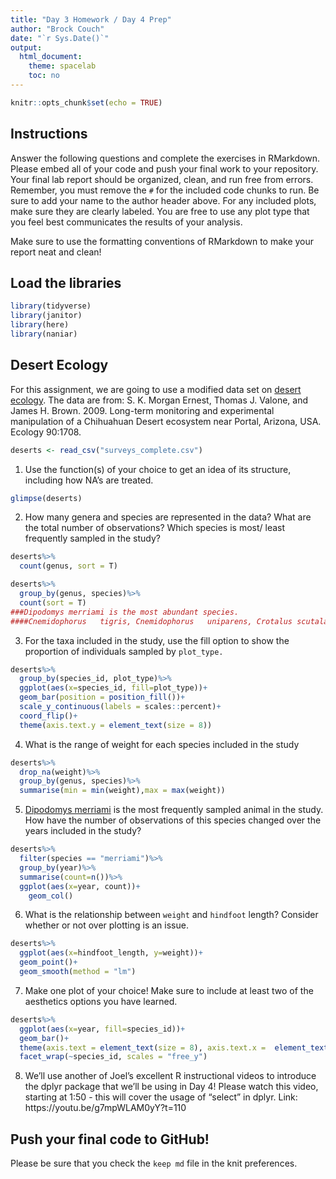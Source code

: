 ```yaml
---
title: "Day 3 Homework / Day 4 Prep"
author: "Brock Couch"
date: "`r Sys.Date()`"
output:
  html_document:
    theme: spacelab
    toc: no
---
```


```r
knitr::opts_chunk$set(echo = TRUE)
```

## Instructions
Answer the following questions and complete the exercises in RMarkdown. Please embed all of your code and push your final work to your repository. Your final lab report should be organized, clean, and run free from errors. Remember, you must remove the `#` for the included code chunks to run. Be sure to add your name to the author header above. For any included plots, make sure they are clearly labeled. You are free to use any plot type that you feel best communicates the results of your analysis.  

Make sure to use the formatting conventions of RMarkdown to make your report neat and clean!  

## Load the libraries
```r
library(tidyverse)
library(janitor)
library(here)
library(naniar)
``` 

## Desert Ecology
For this assignment, we are going to use a modified data set on [desert ecology](http://esapubs.org/archive/ecol/E090/118/). The data are from: S. K. Morgan Ernest, Thomas J. Valone, and James H. Brown. 2009. Long-term monitoring and experimental manipulation of a Chihuahuan Desert ecosystem near Portal, Arizona, USA. Ecology 90:1708.
```r
deserts <- read_csv("surveys_complete.csv")
```

1. Use the function(s) of your choice to get an idea of its structure, including how NA's are treated. 

```r
glimpse(deserts)
```


2. How many genera and species are represented in the data? What are the total number of observations? Which species is most/ least frequently sampled in the study?

```r
deserts%>%
  count(genus, sort = T)

```
```r

deserts%>%
  group_by(genus, species)%>%
  count(sort = T)
###Dipodomys merriami is the most abundant species.
####Cnemidophorus	tigris, Cnemidophorus	uniparens, Crotalus	scutalatus, Crotalus	viridis, Sceloporus	clarki, and Spermophilus	tereticaudus are the least abundant species.
```


3. For the taxa included in the study, use the fill option to show the proportion of individuals sampled by `plot_type.`

```r
deserts%>%
  group_by(species_id, plot_type)%>%
  ggplot(aes(x=species_id, fill=plot_type))+
  geom_bar(position = position_fill())+
  scale_y_continuous(labels = scales::percent)+
  coord_flip()+
  theme(axis.text.y = element_text(size = 8))


```


4. What is the range of weight for each species included in the study

```r
deserts%>%
  drop_na(weight)%>%
  group_by(genus, species)%>%
  summarise(min = min(weight),max = max(weight))
```


5. [Dipodomys merriami](https://en.wikipedia.org/wiki/Merriam's_kangaroo_rat) is the most frequently sampled animal in the study. How have the number of observations of this species changed over the years included in the study?

```r
deserts%>%
  filter(species == "merriami")%>%
  group_by(year)%>%
  summarise(count=n())%>%
  ggplot(aes(x=year, count))+
    geom_col()
```


6. What is the relationship between `weight` and `hindfoot` length? Consider whether or not over plotting is an issue.

```r
deserts%>%
  ggplot(aes(x=hindfoot_length, y=weight))+
  geom_point()+
  geom_smooth(method = "lm")
```

7. Make one plot of your choice! Make sure to include at least two of the aesthetics options you have learned.

```r
deserts%>%
  ggplot(aes(x=year, fill=species_id))+
  geom_bar()+
  theme(axis.text = element_text(size = 8), axis.text.x =  element_text(angle = 45))+
  facet_wrap(~species_id, scales = "free_y")
```


8. We'll use another of Joel's excellent R instructional videos to introduce the dplyr package that we'll be using in Day 4!  Please watch this video, starting at 1:50 - this will cover the usage of "select" in dplyr. Link: https://youtu.be/g7mpWLAM0yY?t=110

## Push your final code to GitHub!
Please be sure that you check the `keep md` file in the knit preferences. 